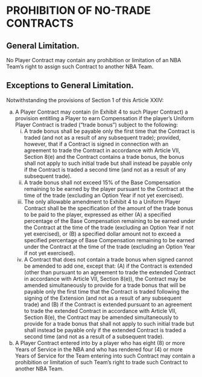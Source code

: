 # PROHIBITION OF NO-TRADE CONTRACTS

## General Limitation.

No Player Contract may contain any prohibition or limitation of an NBA Team's right to assign such Contract to another NBA Team.

## Exceptions to General Limitation.

Notwithstanding the provisions of Section 1 of this Article XXIV:

(a) A Player Contract may contain (in Exhibit 4 to such Player Contract) a provision entitling a Player to earn Compensation if the player's Uniform Player Contract is traded ("trade bonus") subject to the following:
    (i) A trade bonus shall be payable only the first time that the Contract is traded (and not as a result of any subsequent trade); provided, however, that if a Contract is signed in connection with an agreement to trade the Contract in accordance with Article VII, Section 8(e) and the Contract contains a trade bonus, the bonus shall not apply to such initial trade but shall instead be payable only if the Contract is traded a second time (and not as a result of any subsequent trade).
    (ii) A trade bonus shall not exceed 15\% of the Base Compensation remaining to be earned by the player pursuant to the Contract at the time of the trade (excluding an Option Year if not yet exercised).
    (iii) The only allowable amendment to Exhibit 4 to a Uniform Player Contract shall be the specification of the amount of the trade bonus to be paid to the player, expressed as either (A) a specified percentage of the Base Compensation remaining to be earned under the Contract at the time of the trade (excluding an Option Year if not yet exercised), or (B) a specified dollar amount not to exceed a specified percentage of Base Compensation remaining to be earned under the Contract at the time of the trade (excluding an Option Year if not yet exercised).
    (iv) A Contract that does not contain a trade bonus when signed cannot be amended to add one, except that: (A) if the Contract is extended (other than pursuant to an agreement to trade the extended Contract in accordance with Article VII, Section 8(e)), the Contract may be amended simultaneously to provide for a trade bonus that will be payable only the first time that the Contract is traded following the signing of the Extension (and not as a result of any subsequent trade) and (B) if the Contract is extended pursuant to an agreement to trade the extended Contract in accordance with Article VII, Section 8(e), the Contract may be amended simultaneously to provide for a trade bonus that shall not apply to such initial trade but shall instead be payable only if the extended Contract is traded a second time (and not as a result of a subsequent trade).
(b) A Player Contract entered into by a player who has eight (8) or more Years of Service in the NBA and who has rendered four (4) or more Years of Service for the Team entering into such Contract may contain a prohibition or limitation of such Team's right to trade such Contract to another NBA Team.